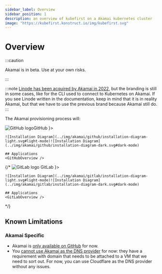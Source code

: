 ```yaml
---
sidebar_label: Overview
sidebar_position: 1
description: an overview of kubefirst on a Akamai kubernetes cluster
image: "https://kubefirst.konstruct.io/img/kubefirst.svg"
---
```



<div class="cloud_logo">
  <AkamaiLogo width="200px" alt="Akamai Logo" />
</div>

# Overview

:::caution

Akamai is in beta. Use at your own risks.

:::

:::note
[Linode has been acquired by Akamai in 2022](https://www.akamai.com/newsroom/press-release/akamai-completes-acquisition-of-linode), but the branding is still in some cases, like for the CLI used to connect to Kubernetes on Akamai. If you see Linode written in the documentation, keep in mind that it is in reality Akamai, but that we have to use the previous brand because Akamai still do.
:::

The Akamai provisioning process will:
<CommonProvisionProcess firstitem="Create a Kubernetes management cluster in the Akamai cloud."/>

<Tabs groupId="git_provider" defaultValue="github" queryString>
  <TabItem attributes={{ className: styles.github }} value="github" label={ <div className="git-tab"><img src="https://assets.kubefirst.com/console/github.svg" alt="GitHub logo" /><span>GitHub</span></div> }>

    ![Installation Diagram](../img/akamai/github/installation-diagram-light.svg#light-mode)![Installation Diagram](../img/akamai/github/installation-diagram-dark.svg#dark-mode)

    ## Applications
    <GitHubOverview />

  </TabItem>
  <!-- markdownlint-disable MD049 -->
  {/*<TabItem value="gitlab" attributes={{ className: styles.gitlab }} label={ <div className="git-tab"> <img src="https://assets.kubefirst.com/console/gitlab.svg" alt="GitLab logo" /> <span>GitLab</span></div> }>

    ![Installation Diagram](../img/akamai/gitlab/installation-diagram-light.svg#light-mode)![Installation Diagram](../img/akamai/gitlab/installation-diagram-dark.svg#dark-mode)

    ## Applications
    <GitLabOverview />
  </TabItem> */}
</Tabs>

## Known Limitations

<KnownLimitations />

### Akamai Specific

- Akamai is [only available on GitHub](https://github.com/kubefirst/kubefirst/issues/2143) for now.
- You [cannot use Akamai as the DNS provider](https://github.com/kubefirst/kubefirst/issues/2144) for now: they have a requirement with domain that needs to be attached to a VM that we need to sort out. For now, you can use Cloudflare as the DNS provider without any issues.
